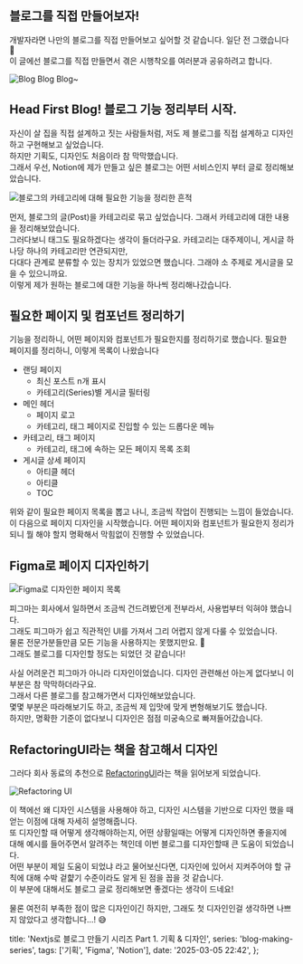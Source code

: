 ## 블로그를 직접 만들어보자!

개발자라면 나만의 블로그를 직접 만들어보고 싶어할 것 같습니다. 일단 전 그랬습니다 🤣  
이 글에선 블로그를 직접 만들면서 겪은 시행착오를 여러분과 공유하려고 합니다.

![Blog Blog Blog~](../../../../../../../../images/lukas-blazek-GnvurwJsKaY-unsplash.jpg)

## Head First Blog! 블로그 기능 정리부터 시작.

자신이 살 집을 직접 설계하고 짓는 사람들처럼, 저도 제 블로그를 직접 설계하고 디자인하고 구현해보고 싶었습니다.  
하지만 기획도, 디자인도 처음이라 참 막막했습니다.  
그래서 우선, Notion에 제가 만들고 싶은 블로그는 어떤 서비스인지 부터 글로 정리해보았습니다.

![블로그의 카테고리에 대해 필요한 기능을 정리한 흔적](../../../../../../../../images/10957b491eb1c572ddc15ee88c40e9f376dde15be5457f9624626da637f29cf7.png)

먼저, 블로그의 글(Post)을 카테고리로 묶고 싶었습니다. 그래서 카테고리에 대한 내용을 정리해보았습니다.  
그러다보니 태그도 필요하겠다는 생각이 들더라구요. 카테고리는 대주제이니, 게시글 하나당 하나의 카테고리만 연관되지만,  
다대다 관계로 분류할 수 있는 장치가 있었으면 했습니다. 그래야 소 주제로 게시글을 모을 수 있으니까요.  
이렇게 제가 원하는 블로그에 대한 기능을 하나씩 정리해나갔습니다.

## 필요한 페이지 및 컴포넌트 정리하기

기능을 정리하니, 어떤 페이지와 컴포넌트가 필요한지를 정리하기로 했습니다.
필요한 페이지를 정리하니, 이렇게 목록이 나왔습니다

- 랜딩 페이지
  - 최신 포스트 n개 표시
  - 카테고리(Series)별 게시글 필터링
- 메인 헤더
  - 페이지 로고
  - 카테고리, 태그 페이지로 진입할 수 있는 드롭다운 메뉴
- 카테고리, 태그 페이지
  - 카테고리, 태그에 속하는 모든 페이지 목록 조회
- 게시글 상세 페이지
  - 아티클 헤더
  - 아티클
  - TOC

위와 같이 필요한 페이지 목록을 뽑고 나니, 조금씩 작업이 진행되는 느낌이 들었습니다.  
이 다음으로 페이지 디자인을 시작했습니다. 어떤 페이지와 컴포넌트가 필요한지 정리가 되니 뭘 해야 할지 명확해서 막힘없이 진행할 수 있었습니다.

## Figma로 페이지 디자인하기

![Figma로 디자인한 페이지 목록](../../../../../../../../images/185f82c6ab6b43151c0a42b6247c3dfd5e5ef65aeca4480d81afd3eb4cfc91bf.png)

피그마는 회사에서 일하면서 조금씩 건드려봤던게 전부라서, 사용법부터 익혀야 했습니다.  
그래도 피그마가 쉽고 직관적인 UI를 가져서 그리 어렵지 않게 다룰 수 있었습니다.  
물론 전문가분들만큼 모든 기능을 사용하지는 못했지만요. 🤣  
그래도 블로그를 디자인할 정도는 되었던 것 같습니다!

사실 어려운건 피그마가 아니라 디자인이었습니다. 디자인 관련해선 아는게 없다보니 이 부분은 참 막막하더라구요.  
그래서 다른 블로그를 참고해가면서 디자인해보았습니다.  
몇몇 부분은 따라해보기도 하고, 조금씩 제 입맛에 맞게 변형해보기도 했습니다.  
하지만, 명확한 기준이 없다보니 디자인은 점점 미궁속으로 빠져들어갔습니다.

## RefactoringUI라는 책을 참고해서 디자인

그러다 회사 동료의 추천으로 [RefactoringUI](https://www.refactoringui.com/)라는 책을 읽어보게 되었습니다.

![Refactoring UI](../../../../../../../../images/4e22f2fc1105db61621e7d185632db2a4acd30452a31fce8da6955074d34c5ba.png)

이 책에선 왜 디자인 시스템을 사용해야 하고, 디자인 시스템을 기반으로 디자인 했을 때 얻는 이점에 대해 자세히 설명해줍니다.  
또 디자인할 때 어떻게 생각해야하는지, 어떤 상황일때는 어떻게 디자인하면 좋을지에 대해 예시를 들어주면서 알려주는 책인데 이번 블로그를 디자인할때 큰 도움이 되었습니다.  
어떤 부분이 제일 도움이 되었냐 라고 물어보신다면, 디자인에 있어서 지켜주어야 할 규칙에 대해 수박 겉햝기 수준이라도 알게 된 점을 꼽을 것 같습니다.  
이 부분에 대해서도 블로그 글로 정리해보면 좋겠다는 생각이 드네요!

물론 여전히 부족한 점이 많은 디자인이긴 하지만, 그래도 첫 디자인인걸 생각하면 나쁘지 않았다고 생각합니다...! 😅

  title: 'Nextjs로 블로그 만들기 시리즈 Part 1. 기획 & 디자인',
  series: 'blog-making-series',
  tags: ['기획', 'Figma', 'Notion'],
  date: '2025-03-05 22:42',
};
